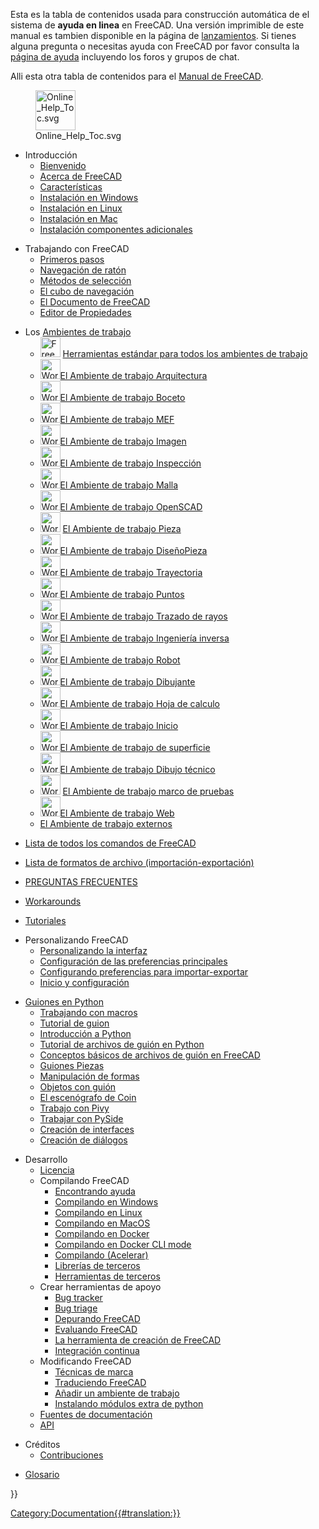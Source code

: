 <languages/>

<div class="mw-translate-fuzzy">
Esta es la tabla de contenidos usada para construcción automática de el sistema de  '''ayuda en linea ''' en FreeCAD. Una versión imprimible de este manual es tambien disponible en la página de [https://github.com/FreeCAD/FreeCAD/releases lanzamientos]. Si tienes alguna pregunta o necesitas ayuda con FreeCAD por favor consulta la [[Help/es|página de ayuda]] incluyendo los foros y grupos de chat.
</div>

Alli esta otra tabla de contenidos para el [[Manual:Introduction|Manual de FreeCAD]].

[[File:Online_Help_Toc.svg|64px]]

* Introducción
** [[Online_Help_Startpage/es|Bienvenido]]
** [[About_FreeCAD/es|Acerca de FreeCAD]]
** [[Feature_list/es|Características]]
** [[Install_on_Windows/es|Instalación en Windows]]
** [[Install_on_Linux/es|Instalación en Linux]]
** [[Install_on_Mac/es|Instalación en Mac]]
** [[Installing_additional_components/es|Instalación componentes adicionales]]

* Trabajando con FreeCAD
** [[Getting_started/es|Primeros pasos]]
** [[Mouse_navigation/es|Navegación de ratón]]
** [[Selection_methods/es|Métodos de selección]]
** [[Navigation_Cube|El cubo de navegación]]
** [[Document_structure/es|El Documento de FreeCAD]]
** [[Property_editor/es|Editor de Propiedades]]

<div class="mw-translate-fuzzy">
* Los [[Workbenches/es|Ambientes de trabajo]]
** [[Image:Freecad.svg|32px]] [[Std_Base/es|Herramientas estándar para todos los ambientes de trabajo]]
** [[Image:Workbench_Arch.svg|32px]][[Arch_Workbench/es|El Ambiente de trabajo Arquitectura]]
** [[Image:Workbench_Draft.svg|32px]][[Draft_Workbench/es|El Ambiente de trabajo Boceto]]
** [[Image:Workbench_FEM.svg|32px]][[FEM_Workbench/es|El Ambiente de trabajo MEF]]
** [[Image:Workbench_Image.svg|32px]][[Image_Workbench/es|El Ambiente de trabajo Imagen]]
** [[Image:Workbench_Inspection.svg|32px]][[Inspection_Workbench/es|El Ambiente de trabajo Inspección]]
** [[Image:Workbench_Mesh.svg|32px]][[Mesh_Workbench/es|El Ambiente de trabajo Malla]]
** [[Image:Workbench_OpenSCAD.svg|32px]][[OpenSCAD_Workbench/es|El Ambiente de trabajo OpenSCAD]]
** [[Image:Workbench_Part.svg|32px]] [[Part_Workbench/es|El Ambiente de trabajo Pieza]]
** [[Image:Workbench_PartDesign.svg|32px]][[PartDesign_Workbench/es|El Ambiente de trabajo DiseñoPieza]]
** [[Image:Workbench_Path.svg|32px]][[Path_Workbench/es|El Ambiente de trabajo Trayectoria]]
** [[Image:Workbench_Points.svg|32px]][[Points_Workbench/es|El Ambiente de trabajo Puntos]]
** [[Image:Workbench_Raytracing.svg|32px]][[Raytracing_Workbench/es|El Ambiente de trabajo Trazado de rayos]]
** [[Image:Workbench_Reverse_Engineering.svg|32px]][[Reverse_Engineering_Workbench/es|El Ambiente de trabajo Ingeniería inversa]]
** [[Image:Workbench_Robot.svg|32px]][[Robot_Workbench|El Ambiente de trabajo Robot]] 
** [[Image:Workbench_Sketcher.svg|32px]][[Sketcher_Workbench/es|El Ambiente de trabajo Dibujante]]
** [[Image:Workbench_Spreadsheet.svg|32px]][[Spreadsheet_Workbench/es|El Ambiente de trabajo Hoja de calculo]]
** [[Image:Workbench_Start.svg|32px]][[Start_Workbench/es|El Ambiente de trabajo Inicio]]
** [[Image:Workbench_Surface.svg|32px]][[Surface_Workbench/es|El Ambiente de trabajo de superficie]]
** [[Image:Workbench_TechDraw.svg|32px]][[TechDraw_Workbench/es|El Ambiente de trabajo Dibujo técnico]]
** [[Image:Workbench_Test.svg|32px]] [[Testing/es|El Ambiente de trabajo marco de pruebas]]
** [[Image:Workbench_Web.svg|32px]][[Web_Workbench/es|El Ambiente de trabajo Web]]
** [[External_workbenches/es|El Ambiente de trabajo externos]]
</div>

* [[List_of_Commands/es|Lista de todos los comandos de FreeCAD]]

* [[Import_Export/es|Lista de formatos de archivo (importación-exportación)]]

* [[Frequently_asked_questions/es|PREGUNTAS FRECUENTES]]

* [[Workarounds|Workarounds]]

* [[Tutorials/es|Tutoriales]]

* Personalizando FreeCAD
** [[Interface_Customization/es|Personalizando la interfaz]]
** [[Preferences_Editor/es|Configuración de las preferencias principales]]
** [[Import_Export_Preferences/es|Configurando preferencias para importar-exportar]]
** [[Start_up_and_Configuration/es|Inicio y configuración]]

* [[Scripting_and_macros/es|Guiones en Python]]
** [[Macros/es|Trabajando con macros]]
** [[Scripts/es|Tutorial de guion]]
** [[Introduction_to_Python/es|Introducción a Python]]
** [[Python_scripting_tutorial/es|Tutorial de archivos de guión en Python]]
** [[FreeCAD_Scripting_Basics/es|Conceptos básicos de archivos de guión en FreeCAD]]
** [[Part_scripting/es|Guiones Piezas]]
** [[Topological_data_scripting/es|Manipulación de formas]]
** [[Scripted_objects/es|Objetos con guión]]
** [[Scenegraph/es|El escenógrafo de Coin]]
** [[Pivy/es|Trabajo con Pivy]]
** [[PySide/es|Trabajar con PySide]]
** [[Interface_creation/es|Creación de interfaces]]
** [[Dialog_creation/es|Creación de diálogos]]

<div class="mw-translate-fuzzy">
* Desarrollo
** [[License/es|Licencia]]
** Compilando FreeCAD
*** [[Tracker/es|Encontrando ayuda]]
*** [[Compile_on_Windows/es|Compilando en Windows]]
*** [[Compile_on_Linux/es|Compilando en Linux]]
*** [[Compile_on_MacOS/es|Compilando en MacOS]]
*** [[Compile on Docker/es|Compilando en Docker]]
*** [[FreeCAD_Docker_CLI_mode/es|Compilando en Docker CLI mode]]
*** [[Compiling_(Speeding_up)/es|Compilando (Acelerar)]]
*** [[Third_Party_Libraries/es|Librerías de terceros]]
*** [[Third_Party_Tools/es|Herramientas de terceros]]
** Crear herramientas de apoyo
*** [[Tracker/es|Bug tracker]]
*** [[Bug_Triage/es|Bug triage]]
*** [[Debugging/es|Depurando FreeCAD]]
*** [[Testing/es|Evaluando FreeCAD]]
*** [[FreeCAD_Build_Tool/es|La herramienta de creación de FreeCAD]]
*** [[Continuous_Integration/es|Integración continua]]
** Modificando FreeCAD 
*** [[Branding/es|Técnicas de marca]] 
*** [[Localisation/es|Traduciendo FreeCAD]]
*** [[Workbench_creation/es|Añadir un ambiente de trabajo]]
*** [[Extra_python_modules/es|Instalando módulos extra de python]]
** [[Source_documentation/es|Fuentes de documentación]]
** [https://www.freecadweb.org/api/ API]
</div>

* Créditos
**[[Contributors/es|Contribuciones]]

*[[Glossary/es|Glosario]]


{{Userdocnavi{{#translation:}}}}
[[Category:Documentation{{#translation:}}]]